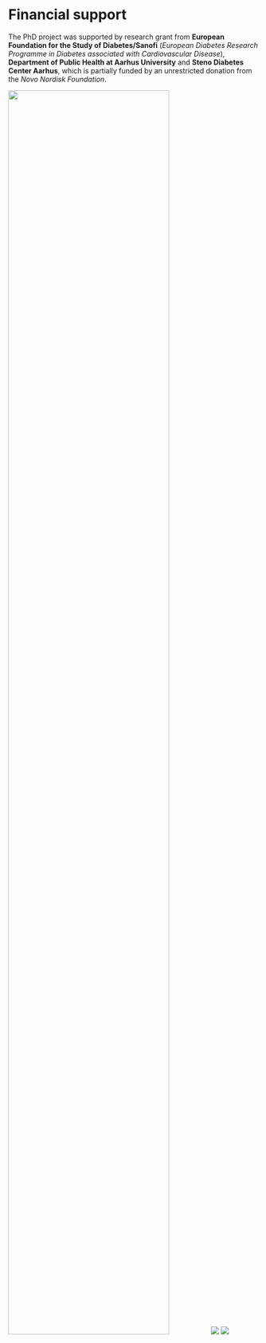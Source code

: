 # Financial support {.unnumbered}

The PhD project was supported by research grant from **European Foundation for the Study of Diabetes/Sanofi** (*European Diabetes Research Programme in Diabetes associated with Cardiovascular Disease*), **Department of Public Health at Aarhus University** and **Steno Diabetes Center Aarhus**, which is partially funded by an unrestricted donation from the *Novo Nordisk Foundation*.

::: {layout-ncol=3}
![](/images/efsd-logo.png){width="80%"}
![](/images/au_health_croppedo.png)
![](/images/sdca.png)
:::
